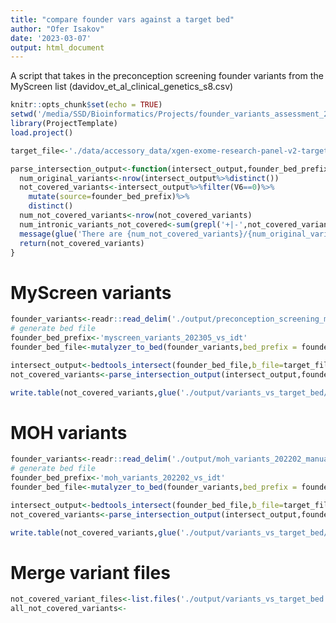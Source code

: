 ```yaml
---
title: "compare founder vars against a target bed"
author: "Ofer Isakov"
date: '2023-03-07'
output: html_document
---
```


A script that takes in the preconception screening founder variants from the MyScreen list (davidov_et_al_clinical_genetics_s8.csv)

```r
knitr::opts_chunk$set(echo = TRUE)
setwd('/media/SSD/Bioinformatics/Projects/founder_variants_assessment_202204/')
library(ProjectTemplate)
load.project()
```

```r
target_file<-'./data/accessory_data/xgen-exome-research-panel-v2-targets-hg38.pad50.bed'
```

```r
parse_intersection_output<-function(intersect_output,founder_bed_prefix){
  num_original_variants<-nrow(intersect_output%>%distinct())
  not_covered_variants<-intersect_output%>%filter(V6==0)%>%
    mutate(source=founder_bed_prefix)%>%
    distinct()
  num_not_covered_variants<-nrow(not_covered_variants)
  num_intronic_variants_not_covered<-sum(grepl('+|-',not_covered_variants$V4))
  message(glue('There are {num_not_covered_variants}/{num_original_variants} not covered variants. {num_intronic_variants_not_covered}/{num_not_covered_variants} are intronic'))
  return(not_covered_variants)
}

```

# MyScreen variants

```r
founder_variants<-readr::read_delim('./output/preconception_screening_myscreen_202305.csv',delim='\t')
# generate bed file
founder_bed_prefix<-'myscreen_variants_202305_vs_idt'
founder_bed_file<-mutalyzer_to_bed(founder_variants,bed_prefix = founder_bed_prefix)

intersect_output<-bedtools_intersect(founder_bed_file,b_file=target_file)
not_covered_variants<-parse_intersection_output(intersect_output,founder_bed_prefix)

write.table(not_covered_variants,glue('./output/variants_vs_target_bed/{founder_bed_prefix}_not_covered.csv'),row.names = F,sep='\t',quote = F)

```

# MOH variants

```r
founder_variants<-readr::read_delim('./output/moh_variants_202202_manual_revision.csv',delim='\t')
# generate bed file
founder_bed_prefix<-'moh_variants_202202_vs_idt'
founder_bed_file<-mutalyzer_to_bed(founder_variants,bed_prefix = founder_bed_prefix)

intersect_output<-bedtools_intersect(founder_bed_file,b_file=target_file)
not_covered_variants<-parse_intersection_output(intersect_output,founder_bed_prefix)

write.table(not_covered_variants,glue('./output/variants_vs_target_bed/{founder_bed_prefix}_not_covered.csv'),row.names = F,sep='\t',quote = F)

```

# Merge variant files

```r
not_covered_variant_files<-list.files('./output/variants_vs_target_bed')
all_not_covered_variants<-

```